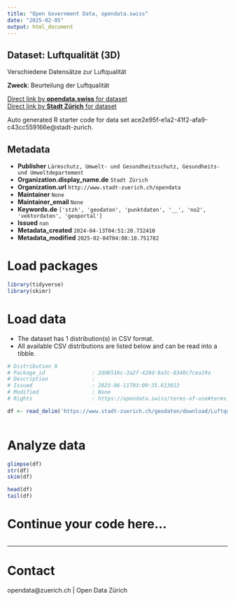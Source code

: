 ```yaml
---
title: "Open Government Data, opendata.swiss"
date: "2025-02-05"
output: html_document
---
```


## Dataset: Luftqualität (3D)

Verschiedene Datensätze zur Luftqualität

**Zweck**: Beurteilung der Luftqualität

[Direct link by **opendata.swiss** for dataset](https://opendata.swiss/de/dataset/luftqualitat-3d)<br>
[Direct link by **Stadt Zürich** for dataset](https://data.stadt-zuerich.ch/dataset/geo_luftqualitaet)

Auto generated R starter code for data set ace2e95f-e1a2-41f2-afa9-c43cc559166e@stadt-zurich.

## Metadata

- **Publisher** `Lärmschutz, Umwelt- und Gesundheitsschutz, Gesundheits- und Umweltdepartement`
- **Organization.display_name.de** `Stadt Zürich`
- **Organization.url** `http://www.stadt-zuerich.ch/opendata`
- **Maintainer** `None`
- **Maintainer_email** `None`
- **Keywords.de** `['stzh', 'geodaten', 'punktdaten', '__', 'no2', 'vektordaten', 'geoportal']`
- **Issued** `nan`
- **Metadata_created** `2024-04-13T04:51:20.732410`
- **Metadata_modified** `2025-02-04T04:08:10.751782`


# Load packages

```r

library(tidyverse)
library(skimr)

```

# Load data

-   The dataset has 1 distribution(s) in CSV format.
-   All available CSV distributions are listed below and can be read into a tibble.

```r

# Distribution 0
# Package_id               : 2dd6516c-3a2f-428d-9a3c-8340c7cea19a
# Description              : 
# Issued                   : 2023-06-11T03:09:35.613013
# Modified                 : None
# Rights                   : https://opendata.swiss/terms-of-use#terms_open

df <- read_delim('https://www.stadt-zuerich.ch/geodaten/download/Luftqualitaet?format=10008')



```

# Analyze data

```r

glimpse(df)
str(df)
skim(df)

head(df)
tail(df)

```

# Continue your code here...

```r

```

------------------------------------------------------------------------

# Contact

opendata@zuerich.ch | Open Data Zürich

